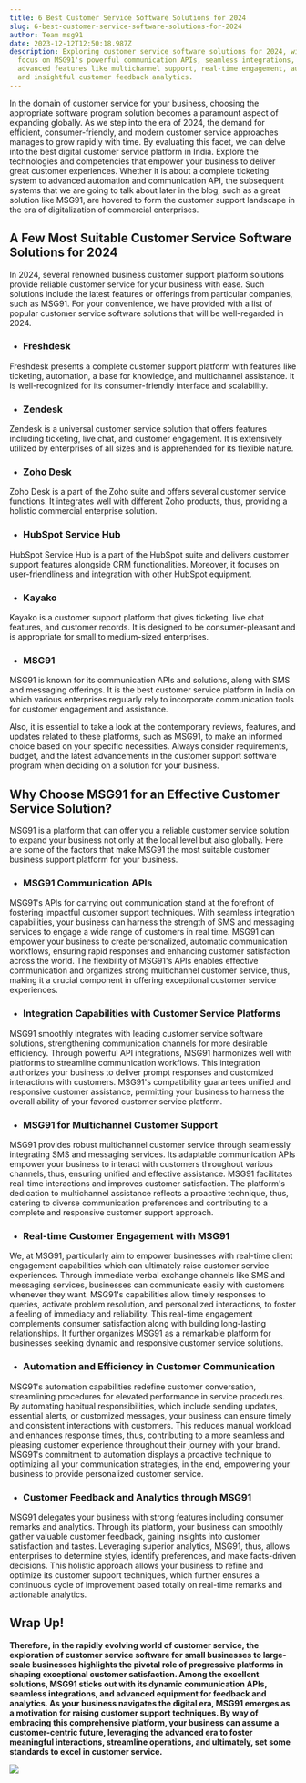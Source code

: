 ```yaml
---
title: 6 Best Customer Service Software Solutions for 2024
slug: 6-best-customer-service-software-solutions-for-2024
author: Team msg91
date: 2023-12-12T12:50:18.987Z
description: Exploring customer service software solutions for 2024, with a
  focus on MSG91's powerful communication APIs, seamless integrations, and
  advanced features like multichannel support, real-time engagement, automation,
  and insightful customer feedback analytics.
---
```

In the domain of customer service for your business, choosing the appropriate software program solution becomes a paramount aspect of expanding globally. As we step into the era of 2024, the demand for efficient, consumer-friendly, and modern customer service approaches manages to grow rapidly with time. By evaluating this facet, we can delve into the best digital customer service platform in India. Explore the technologies and competencies that empower your business to deliver great customer experiences. Whether it is about a complete ticketing system to advanced automation and communication API, the subsequent systems that we are going to talk about later in the blog, such as a great solution like MSG91, are hovered to form the customer support landscape in the era of digitalization of commercial enterprises.

## A Few Most Suitable Customer Service Software Solutions for 2024

In 2024, several renowned business customer support platform solutions provide reliable customer service for your business with ease. Such solutions include the latest features or offerings from particular companies, such as MSG91. For your convenience, we have provided with a list of popular customer service software solutions that will be well-regarded in 2024. 

* ### Freshdesk

Freshdesk presents a complete customer support platform with features like ticketing, automation, a base for knowledge, and multichannel assistance. It is well-recognized for its consumer-friendly interface and scalability.

* ### Zendesk

Zendesk is a universal customer service solution that offers features including ticketing, live chat, and customer engagement. It is extensively utilized by enterprises of all sizes and is apprehended for its flexible nature.

* ### Zoho Desk

Zoho Desk is a part of the Zoho suite and offers several customer service functions. It integrates well with different Zoho products, thus, providing a holistic commercial enterprise solution.

* ### HubSpot Service Hub

HubSpot Service Hub is a part of the HubSpot suite and delivers customer support features alongside CRM functionalities. Moreover, it focuses on user-friendliness and integration with other HubSpot equipment.

* ### Kayako

Kayako is a customer support platform that gives ticketing, live chat features, and customer records. It is designed to be consumer-pleasant and is appropriate for small to medium-sized enterprises.

* ### MSG91

MSG91 is known for its communication APIs and solutions, along with SMS and messaging offerings. It is the best customer service platform in India on which various enterprises regularly rely to incorporate communication tools for customer engagement and assistance.

Also, it is essential to take a look at the contemporary reviews, features, and updates related to these platforms, such as MSG91, to make an informed choice based on your specific necessities. Always consider requirements, budget, and the latest advancements in the customer support software program when deciding on a solution for your business. 

## Why Choose MSG91 for an Effective Customer Service Solution? 

MSG91 is a platform that can offer you a reliable customer service solution to expand your business not only at the local level but also globally. Here are some of the factors that make MSG91 the most suitable customer business support platform for your business. 

* ### MSG91 Communication APIs

MSG91's APIs for carrying out communication stand at the forefront of fostering impactful customer support techniques. With seamless integration capabilities, your business can harness the strength of SMS and messaging services to engage a wide range of customers in real time. MSG91 can empower your business to create personalized, automatic communication workflows, ensuring rapid responses and enhancing customer satisfaction across the world. The flexibility of MSG91's APIs enables effective communication and organizes strong multichannel customer service, thus, making it a crucial component in offering exceptional customer service experiences.

* ### Integration Capabilities with Customer Service Platforms

MSG91 smoothly integrates with leading customer service software solutions, strengthening communication channels for more desirable efficiency. Through powerful API integrations, MSG91 harmonizes well with platforms to streamline communication workflows. This integration authorizes your business to deliver prompt responses and customized interactions with customers. MSG91's compatibility guarantees unified and responsive customer assistance, permitting your business to harness the overall ability of your favored customer service platform.

* ### MSG91 for Multichannel Customer Support

MSG91 provides robust multichannel customer service through seamlessly integrating SMS and messaging services. Its adaptable communication APIs empower your business to interact with customers throughout various channels, thus, ensuring unified and effective assistance. MSG91 facilitates real-time interactions and improves customer satisfaction. The platform's dedication to multichannel assistance reflects a proactive technique, thus, catering to diverse communication preferences and contributing to a complete and responsive customer support approach.

* ### Real-time Customer Engagement with MSG91

We, at MSG91, particularly aim to empower businesses with real-time client engagement capabilities which can ultimately raise customer service experiences. Through immediate verbal exchange channels like SMS and messaging services, businesses can communicate easily with customers whenever they want. MSG91's capabilities allow timely responses to queries, activate problem resolution, and personalized interactions, to foster a feeling of immediacy and reliability. This real-time engagement complements consumer satisfaction along with building long-lasting relationships. It further organizes MSG91 as a remarkable platform for businesses seeking dynamic and responsive customer service solutions.

* ### Automation and Efficiency in Customer Communication

MSG91's automation capabilities redefine customer conversation, streamlining procedures for elevated performance in service procedures. By automating habitual responsibilities, which include sending updates, essential alerts, or customized messages, your business can ensure timely and consistent interactions with customers. This reduces manual workload and enhances response times, thus, contributing to a more seamless and pleasing customer experience throughout their journey with your brand. MSG91's commitment to automation displays a proactive technique to optimizing all your communication strategies, in the end, empowering your business to provide personalized customer service.

* ### Customer Feedback and Analytics through MSG91

MSG91 delegates your business with strong features including consumer remarks and analytics. Through its platform, your business can smoothly gather valuable customer feedback, gaining insights into customer satisfaction and tastes. Leveraging superior analytics, MSG91, thus, allows enterprises to determine styles, identify preferences, and make facts-driven decisions. This holistic approach allows your business to refine and optimize its customer support techniques, which further ensures a continuous cycle of improvement based totally on real-time remarks and actionable analytics.

## Wrap Up!

**Therefore, in the rapidly evolving world of customer service, the exploration of customer service software for small businesses to large-scale businesses highlights the pivotal role of progressive platforms in shaping exceptional customer satisfaction. Among the excellent solutions, MSG91 sticks out with its dynamic communication APIs, seamless integrations, and advanced equipment for feedback and analytics. As your business navigates the digital era, MSG91 emerges as a motivation for raising customer support techniques. By way of embracing this comprehensive platform, your business can assume a customer-centric future, leveraging the advanced era to foster meaningful interactions, streamline operations, and ultimately, set some standards to excel in customer service.**

![](/images/6bestcustomerservicesoftwaresolutionsfor2024_.png)